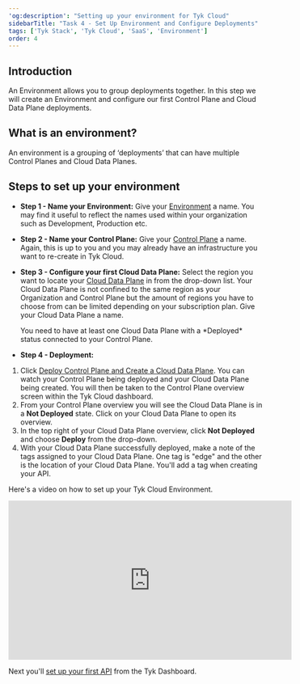 ```yaml
---
'og:description': "Setting up your environment for Tyk Cloud"
sidebarTitle: "Task 4 - Set Up Environment and Configure Deployments"
tags: ['Tyk Stack', 'Tyk Cloud', 'SaaS', 'Environment']
order: 4
---
```


## Introduction

An Environment allows you to group deployments together. In this step we will create an Environment and configure our first Control Plane and Cloud Data Plane deployments.

## What is an environment?

An environment is a grouping of ‘deployments’ that can have multiple Control Planes and Cloud Data Planes.

## Steps to set up your environment

* **Step 1 - Name your Environment:** Give your [Environment](/5.6/tyk-cloud/troubleshooting-&-support/glossary#environment) a name. You may find it useful to reflect the names used within your organization such as Development, Production etc.
  
* **Step 2 - Name your Control Plane:** Give your [Control Plane](/5.6/tyk-cloud/troubleshooting-&-support/glossary#control-plane) a name. Again, this is up to you and you may already have an infrastructure you want to re-create in Tyk Cloud.
  
* **Step 3 - Configure your first Cloud Data Plane:** Select the region you want to locate your [Cloud Data Plane](/5.6/tyk-cloud/troubleshooting-&-support/glossary#cloud-data-plane) in from the drop-down list. Your Cloud Data Plane is not confined to the same region as your Organization and Control Plane but the amount of regions you have to choose from can be limited depending on your subscription plan. Give your Cloud Data Plane a name. 



    <Note>
    You need to have at least one Cloud Data Plane with a *Deployed* status connected to your Control Plane.
    </Note>


* **Step 4 - Deployment:**

1. Click [Deploy Control Plane and Create a Cloud Data Plane](/5.6/tyk-cloud/troubleshooting-&-support/glossary#deploy). You can watch your Control Plane being deployed and your Cloud Data Plane being created. You will then be taken to the Control Plane overview screen within the Tyk Cloud dashboard.
2. From your Control Plane overview you will see the Cloud Data Plane is in a **Not Deployed** state. Click on your Cloud Data Plane to open its overview.
3. In the top right of your Cloud Data Plane overview, click **Not Deployed** and choose **Deploy** from the drop-down.
4. With your Cloud Data Plane successfully deployed, make a note of the tags assigned to your Cloud Data Plane. One tag is "edge" and the other is the location of your Cloud Data Plane. You'll add a tag when creating your API.

Here's a video on how to set up your Tyk Cloud Environment.

<iframe width="560" height="315" src="https://www.youtube.com/embed/DxoLm0vgsP8" frameborder="0" allow="accelerometer; autoplay; clipboard-write; encrypted-media; gyroscope; picture-in-picture" allowfullscreen></iframe>

Next you'll [set up your first API](/5.6/tyk-cloud/getting-started-tyk-cloud/first-api) from the Tyk Dashboard.

